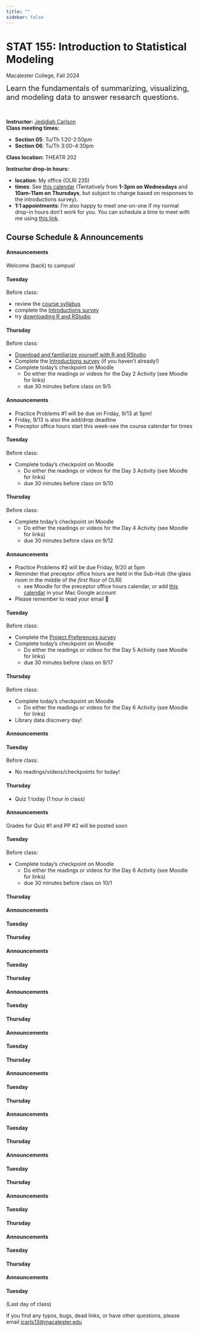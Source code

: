 ```yaml
---
title: ""
sidebar: false
---
```


# STAT 155: Introduction to Statistical Modeling

Macalester College, Fall 2024

<div style="font-size: 20px;">Learn the fundamentals of summarizing, visualizing, and modeling data to answer research questions.</div> <br>

**Instructor:** [Jedidiah Carlson](https://jedidiahcarlson.com) <br>
**Class meeting times:** 

- **Section 05**: Tu/Th 1:20-2:50pm
- **Section 06**: Tu/Th 3:00-4:30pm

**Class location:** THEATR 202 <br>

**Instructor drop-in hours:**

- **location**: My office (OLRI 235)
- **times**: See [this calendar](https://calendar.google.com/calendar/u/5?cid=Y19iZmU1MWU2MGYyY2U0MzQxZTY1MGE3YjUyNzI0NWUyNjRmMzg0MmQxNDVkNTY4NWMxNTEyMGVlNjM2MmQ5ZGEwQGdyb3VwLmNhbGVuZGFyLmdvb2dsZS5jb20) (Tentatively from **1-3pm on Wednesdays** and **10am-11am on Thursdays**, but subject to change based on responses to the introductions survey).
- **1:1 appointments**: I'm also happy to meet one-on-one if my normal drop-in hours don't work for you. You can schedule a time to meet with me using [this link](https://calendar.google.com/calendar/u/0/appointments/schedules/AcZssZ0pNmQwIYzKQcogC3cRSjfg9gDZvzT8Bk_LqXnsmO8NYA0vRJBoz_wGl4IXfk3vxIreKIqA2vbW).

## Course Schedule & Announcements

::: {.callout-tip icon=false collapse="true" title="Week 1: 9/2 - 9/6 (Data fundamentals, univariate visualization and summaries)"}

#### Announcements

Welcome (back) to campus!

#### Tuesday

Before class:

- review the [course syllabus](syllabus.qmd) 
- complete the [Introductions survey](https://forms.gle/mXYCQfrz7Qryk1vW8)
- try [downloading R and RStudio](tech_setup.qmd)


#### Thursday

Before class:

- [Download and familiarize yourself with R and RStudio](tech_setup.qmd)
- Complete the [Introductions survey](https://forms.gle/mXYCQfrz7Qryk1vW8) (if you haven’t already!)
- Complete today’s checkpoint on Moodle
  - Do either the readings or videos for the Day 2 Activity (see Moodle for links)
  - due 30 minutes before class on 9/5

:::


::: {.callout-tip icon=false collapse="true" title="Week 2: 9/9 - 9/13 (Simple linear regression)"}

#### Announcements

- Practice Problems #1 will be due on Friday, 9/13 at 5pm!
- Friday, 9/13 is also the add/drop deadline
- Preceptor office hours start this week--see the course calendar for times

#### Tuesday

Before class:

- Complete today’s checkpoint on Moodle
  - Do either the readings or videos for the Day 3 Activity (see Moodle for links)
  - due 30 minutes before class on 9/10


#### Thursday

Before class:

- Complete today’s checkpoint on Moodle
  - Do either the readings or videos for the Day 4 Activity (see Moodle for links)
  - due 30 minutes before class on 9/12

:::

::: {.callout-tip icon=false collapse="true" title="Week 3: 9/16 - 9/20 (Simple linear regression: model evaluation and variable transformations)"}

#### Announcements

- Practice Problems #2 will be due Friday, 9/20 at 5pm
- Reminder that preceptor office hours are held in the Sub-Hub (the glass room in the middle of the *first* floor of OLRI)
  - see Moodle for the preceptor office hours calendar, or add [this calendar](https://calendar.google.com/calendar/u/5?cid=Y181NGJlMTEzOWZmYzE1YmI0ZDBmYTc2OGM2MGJiODFjYmZiM2M2MGFhM2Y1OTFjMTM3YjBlNzBiOTkwYmQ0NjlhQGdyb3VwLmNhbGVuZGFyLmdvb2dsZS5jb20) in your Mac Google account
- Please remember to read your email 🥲

#### Tuesday

Before class:

- Complete the [Project Preferences survey](https://forms.gle/1zrKb8c7pGwHjWxh7)
- Complete today’s checkpoint on Moodle
  - Do either the readings or videos for the Day 5 Activity (see Moodle for links)
  - due 30 minutes before class on 9/17


#### Thursday

Before class: 

- Complete today’s checkpoint on Moodle
  - Do either the readings or videos for the Day 6 Activity (see Moodle for links)
- Library data discovery day!

:::

::: {.callout-tip icon=false collapse="true" title="Week 4: 9/23 - 9/27 (Simple linear regression: categorical predictors)"}

#### Announcements

#### Tuesday

Before class:

- No readings/videos/checkpoints for today!

#### Thursday

- Quiz 1 today (1 hour in class)

:::

::: {.callout-tip icon=false collapse="false" title="Week 5: 9/30 - 10/4 (Multiple linear regression: principles + confounding)"}

#### Announcements

Grades for Quiz #1 and PP #2 will be posted soon

#### Tuesday

Before class:

- Complete today’s checkpoint on Moodle
  - Do either the readings or videos for the Day 6 Activity (see Moodle for links)
  - due 30 minutes before class on 10/1

#### Thursday

:::

::: {.callout-tip icon=false collapse="true" title="Week 6: 10/7 - 10/11 (Multiple linear regression: interaction)"}

#### Announcements

#### Tuesday

#### Thursday

:::

::: {.callout-tip icon=false collapse="true" title="Week 7: 10/14 - 10/18 (Multiple linear regression: model building) (Fall Break)"}

#### Announcements

#### Tuesday

#### Thursday

:::

::: {.callout-tip icon=false collapse="true" title="Week 8: 10/21 - 10/25 (Logistic regression)"}

#### Announcements

#### Tuesday

#### Thursday

:::

::: {.callout-tip icon=false collapse="true" title="Week 9: 10/28 - 11/1 (Tools for statistical inference)"}

#### Announcements

#### Tuesday

#### Thursday

:::

::: {.callout-tip icon=false collapse="true" title="Week 10: 11/4 - 11/8 (Confidence intervals)"}

#### Announcements

#### Tuesday

#### Thursday

:::

::: {.callout-tip icon=false collapse="true" title="Week 11: 11/11 - 11/15 (Hypothesis testing)"}

#### Announcements

#### Tuesday

#### Thursday

:::

::: {.callout-tip icon=false collapse="true" title="Week 12: 11/18 - 11/22 (Hypothesis testing)"}

#### Announcements

#### Tuesday

#### Thursday

:::

::: {.callout-tip icon=false collapse="true" title="Week 13: 11/25 - 11/29 (Hypothesis testing, p-values) (Thanksgiving Break)"}

#### Announcements

#### Tuesday

#### Thursday

:::

::: {.callout-tip icon=false collapse="true" title="Week 14: 12/2 - 12/6 (Project work)"}

#### Announcements

#### Tuesday

#### Thursday

:::

::: {.callout-tip icon=false collapse="true" title="Week 15: 12/9 - 12/13 (Project work, paper, and presentations)"}
#### Announcements

#### Tuesday

(Last day of class)

:::

If you find any typos, bugs, dead links, or have other questions, please email <jcarls13@macalester.edu>